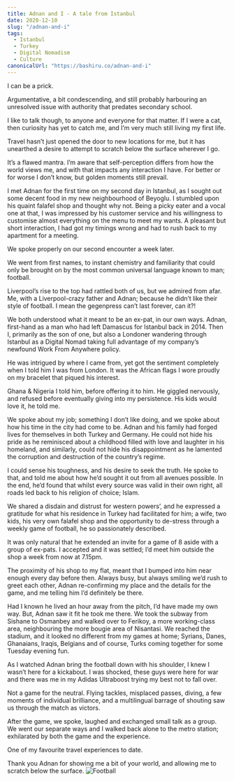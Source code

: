 ```yaml
---
title: Adnan and I - A tale from Istanbul
date: 2020-12-10
slug: "/adnan-and-i"
tags:
  - Istanbul
  - Turkey
  - Digital Nomadism
  - Culture
canonicalUrl: "https://bashiru.co/adnan-and-i"
---
```

I can be a prick. 

Argumentative, a bit condescending, and still probably harbouring an unresolved issue with authority that predates secondary school.

I like to talk though, to anyone and everyone for that matter. If I were a cat, then curiosity has yet to catch me, and I’m very much still living my first life.

Travel hasn’t just opened the door to new locations for me, but it has unearthed a desire to attempt to scratch below the surface wherever I go. 

It’s a flawed mantra. I’m aware that self-perception differs from how the world views me, and with that impacts any interaction I have. For better or for worse I don’t know, but golden moments still prevail.

I met Adnan for the first time on my second day in Istanbul, as I sought out some decent food in my new neighbourhood of Beyoglu. I stumbled upon his quaint falafel shop and thought why not. Being a picky eater and a vocal one at that, I was impressed by his customer service and his willingness to customise almost everything on the menu to meet my wants. A pleasant but short interaction, I had got my timings wrong and had to rush back to my apartment for a meeting. 

We spoke properly on our second encounter a week later. 


We went from first names, to instant chemistry and familiarity that could only be brought on by the most common universal language known to man; football.

Liverpool’s rise to the top had rattled both of us, but we admired from afar. Me, with a Liverpool-crazy father and Adnan; because he didn’t like their style of football. I mean the gegenpress can’t last forever, can it?!

We both understood what it meant to be an ex-pat, in our own ways. Adnan, first-hand as a man who had left Damascus for Istanbul back in 2014. Then I, primarily as the son of one, but also a Londoner wandering through Istanbul as a Digital Nomad taking full advantage of my company’s newfound Work From Anywhere policy.

He was intrigued by where I came from, yet got the sentiment completely when I told him I was from London. It was the African flags I wore proudly on my bracelet that piqued his interest. 

Ghana & Nigeria I told him, before offering it to him. He giggled nervously, and refused before eventually giving into my persistence. His kids would love it, he told me. 


We spoke about my job; something I don’t like doing, and we spoke about how his time in the city had come to be. Adnan and his family had forged lives for themselves in both Turkey and Germany. He could not hide his pride as he reminisced about a childhood filled with love and laughter in his homeland, and similarly, could not hide his disappointment as he lamented the corruption and destruction of the country’s regime.

I could sense his toughness, and his desire to seek the truth. He spoke to that, and told me about how he’d sought it out from all avenues possible. In the end, he’d found that whilst every source was valid in their own right, all roads led back to his religion of choice; Islam.

We shared a disdain and distrust for western powers’, and he expressed a gratitude for what his residence in Turkey had facilitated for him; a wife, two kids, his very own falafel shop and the opportunity to de-stress through a weekly game of football, he so passionately described.

It was only natural that he extended an invite for a game of 8 aside with a group of ex-pats. I accepted and it was settled; I’d meet him outside the shop a week from now at 7.15pm. 


The proximity of his shop to my flat, meant that I bumped into him near enough every day before then. Always busy, but always smiling we’d rush to greet each other, Adnan re-confirming my place and the details for the game, and me telling him I’d definitely be there.

Had I known he lived an hour away from the pitch, I’d have made my own way. But, Adnan saw it fit he took me there. We took the subway from Sishane to Osmanbey and walked over to Ferikoy, a more working-class area, neighbouring the more bougie area of Nisantasi. We reached the stadium, and it looked no different from my games at home; Syrians, Danes, Ghanaians, Iraqis, Belgians and of course, Turks coming together for some Tuesday evening fun.

As I watched Adnan bring the football down with his shoulder, I knew I wasn’t here for a kickabout. I was shocked, these guys were here for war and there was me in my Adidas Ultraboost trying my best not to fall over.

Not a game for the neutral. Flying tackles, misplaced passes, diving, a few moments of individual brilliance, and a multilingual barrage of shouting saw us through the match as victors. 

After the game, we spoke, laughed and exchanged small talk as a group. We went our separate ways and I walked back alone to the metro station; exhilarated by both the game and the experience.

One of my favourite travel experiences to date.


Thank you Adnan for showing me a bit of your world, and allowing me to scratch below the surface.
![Football](./adnan-football.jpg) 